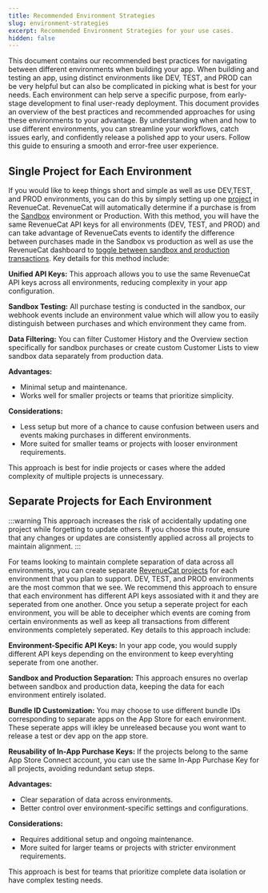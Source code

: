 ```yaml
---
title: Recommended Environment Strategies
slug: environment-strategies
excerpt: Recommended Environment Strategies for your use cases.
hidden: false
---
```

This document contains our recommended best practices for navigating between different environments when building your app. When building and testing an app, using distinct environments like DEV, TEST, and PROD can be very helpful but can also be complicated in picking what is best for your needs. Each environment can help serve a specific purpose, from early-stage development to final user-ready deployment. This document provides an overview of the best practices and recommended approaches for using these environments to your advantage. By understanding when and how to use different environments, you can streamline your workflows, catch issues early, and confidently release a polished app to your users. Follow this guide to ensuring a smooth and error-free user experience. 
## Single Project for Each Environment ##
If you would like to keep things short and simple as well as use DEV,TEST, and PROD environments, you can do this by simply setting up one [project](https://www.revenuecat.com/docs/welcome/projects#configuring-projects) in RevenueCat. RevenueCat will automatically determine if a purchase is from the [Sandbox](https://www.revenuecat.com/docs/test-and-launch/sandbox) environment or Production. With this method, you will have the same RevenueCat API keys for all environments (DEV, TEST, and PROD) and can take advantage of RevenueCats events to identify the difference between purchases made in the Sandbox vs production as well as use the RevenueCat dashboard to [toggle between sandbox and production transactions](https://www.revenuecat.com/docs/test-and-launch/sandbox#viewing-sandbox-data). Key details for this method include:

**Unified API Keys:** This approach allows you to use the same RevenueCat API keys across all environments, reducing complexity in your app configuration.

**Sandbox Testing:** All purchase testing is conducted in the sandbox, our webhook events include an environment value which will allow you to easily distinguish between purchases and which environment they came from.

**Data Filtering:** You can filter Customer History and the Overview section specifically for sandbox purchases or create custom Customer Lists to view sandbox data separately from production data.

**Advantages:**
- Minimal setup and maintenance.
- Works well for smaller projects or teams that prioritize simplicity.

**Considerations:**
- Less setup but more of a chance to cause confusion between users and events making purchases in different environments.
- More suited for smaller teams or projects with looser environment requirements.

This approach is best for indie projects or cases where the added complexity of multiple projects is unnecessary.

## Separate Projects for Each Environment ##

:::warning 
This approach increases the risk of accidentally updating one project while forgetting to update others. If you choose this route, ensure that any changes or updates are consistently applied across all projects to maintain alignment.
:::

For teams looking to maintain complete separation of data across all environments, you can create separate [RevenueCat projects](https://www.revenuecat.com/docs/welcome/projects#configuring-projects) for each environment that you plan to support. DEV, TEST, and PROD environments are the most common that we see. We recommend this approach to ensure that each environment has different API keys assosiated with it and they are seperated from one another. Once you setup a seperate project for each environment, you will be able to deceipher which events are coming from certain environments as well as keep all transactions from different environments completely seperated. Key details to this approach include:

**Environment-Specific API Keys:** In your app code, you would supply different API keys depending on the environment to keep everyhting seperate from one another.

**Sandbox and Production Separation:** This approach ensures no overlap between sandbox and production data, keeping the data for each environment entirely isolated.

**Bundle ID Customization:** You may choose to use different bundle IDs corresponding to separate apps on the App Store for each environment. These seperate apps will ikley be unreleased because you wont want to release a test or dev app on the app store. 

**Reusability of In-App Purchase Keys:** If the projects belong to the same App Store Connect account, you can use the same In-App Purchase Key for all projects, avoiding redundant setup steps.

**Advantages:**
- Clear separation of data across environments.
- Better control over environment-specific settings and configurations.

**Considerations:**
- Requires additional setup and ongoing maintenance.
- More suited for larger teams or projects with stricter environment requirements.

This approach is best for teams that prioritize complete data isolation or have complex testing needs.